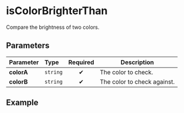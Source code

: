 
# isColorBrighterThan

Compare the brightness of two colors.

## Parameters

| Parameter  | Type     | Required | Description                 |
| :--------- | :------- | :------: | --------------------------- |
| **colorA** | `string` |    ✔     | The color to check.         |
| **colorB** | `string` |    ✔     | The color to check against. |

## Example

<Example colorA="#cccccc" colorB="#bbbbbb" />
